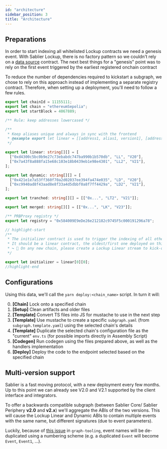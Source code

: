 ```yaml
---
id: "architecture"
sidebar_position: 3
title: "Architecture"
---
```


## Preparations

In order to start indexing all whitelisted Lockup contracts we need a genesis event. With Sablier Lockup, there is no
factory pattern so we couldn't rely on a
[data source](https://thegraph.com/docs/en/developing/creating-a-subgraph/#data-source-templates) contract. The next
best things for a "genesis" point was to rely on the first event triggered by the earliest registered onchain contract

To reduce the number of dependencies required to kickstart a subgraph, we chose to rely on this approach instead of
implementing a separate registry contract. Therefore, when setting up a deployment, you'll need to follow a few rules.

```ts title="packages/constants/.../sepolia.ts"
export let chainId = 11155111;
export let chain = "ethereumSepolia";
export let startBlock = 4067889;

/** Rule: keep addresses lowercased */

/**
 * Keep aliases unique and always in sync with the frontend
 * @example export let linear = [[address1, alias1, version1], [address2, alias2, version2]]
 */

export let linear: string[][] = [
  ["0xd4300c5bc0b9e27c73ebabdc747ba990b1b570db", "LL", "V20"],
  ["0x7a43f8a888fa15e68c103e18b0439eb1e98e4301", "LL2", "V21"],
];

export let dynamic: string[][] = [
  ["0x421e1e7a53ff360f70a2d02037ee394fa474e035", "LD", "V20"],
  ["0xc9940ad8f43aad8e8f33a4d5dbbf0a8f7ff4429a", "LD2", "V21"],
];

export let tranched: string[][] = [["0x...", "LT2", "V21"]];

export let merged: string[][] = [["0x...", "LK", "V23"]];

/** PRBProxy registry */
export let registry = "0x584009E9eDe26e212182c9745F5c000191296a78";

// highlight-start
/**
 * The initializer contract is used to trigger the indexing of all other contracts.
 * It should be a linear contract, the oldest/first one deployed on this chain.
 * ↪ 🚨 On any new chain, please create a Lockup Linear stream to kick-off the indexing flow
 */

export let initializer = linear[0][0];
//highlight-end
```

## Configurations

Using this data, we'll call the `yarn deploy:<chain_name>` script. In turn it will:

0. **[Chain]** Lock onto a specified chain
1. **[Setup]** Clean artifacts and older files
2. **[Template]** Convert TS files into JS for mustache to use in the next step
3. **[Template]** Use mustache to create a specific `subgraph.yaml` (from `subgraph.template.yaml`) using the selected
   chain's details
4. **[Template]** Duplicate the selected chain's configuration file as the "current" `env.ts` (for possible imports
   directly in Assembly Script)
5. **[Codegen]** Run codegen using the files prepared above, as well as the handlers implementation
6. **[Deploy]** Deploy the code to the endpoint selected based on the specified chain

## Multi-version support

Sablier is a fast moving protocol, with a new deployment every few months. Up to this point we can already see V2.0 and
V2.1 supported by the client interface and integrators.

To offer a backwards compatible subgraph (between Sablier Core/ Sablier Periphery **v2.0** and **v2.x**) we'll aggregate
the ABIs of the two versions. This will cause the Lockup Linear and Dynamic ABIs to contain multiple events with the
same name, but different signatures (due to event parameters).

Luckily, because of [this issue](https://github.com/graphprotocol/graph-tooling/pull/247) in `graph-tooling`, event
names will be de-duplicated using a numbering scheme (e.g. a duplicated `Event` will become `Event`, `Event1`, ...).
